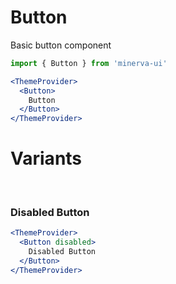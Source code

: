 
<Meta title="Components|Button" component={Button} />

# Button

Basic button component

```js
import { Button } from 'minerva-ui'
```

```jsx
<ThemeProvider>
  <Button>
    Button
  </Button>
</ThemeProvider>
```

<Props of={Button} />

# Variants
<br />

### Disabled Button
```jsx
<ThemeProvider>
  <Button disabled>
    Disabled Button
  </Button>
</ThemeProvider>
```